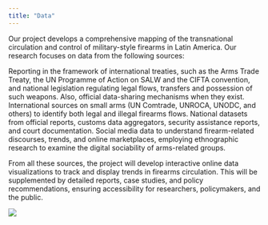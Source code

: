 ```yaml
---
title: "Data"
---
```


Our project develops a comprehensive mapping of the transnational circulation and control of military-style firearms in Latin America. Our research focuses on data from the following sources:

Reporting in the framework of international treaties, such as the Arms Trade Treaty, the UN Programme of Action on SALW and the CIFTA convention, and national legislation regulating legal flows, transfers and possession of such weapons. Also, official data-sharing mechanisms when they exist. International sources on small arms (UN Comtrade, UNROCA, UNODC, and others) to identify both legal and illegal firearms flows. National datasets from official reports, customs data aggregators, security assistance reports, and court documentation. Social media data to understand firearm-related discourses, trends, and online marketplaces, employing ethnographic research to examine the digital sociability of arms-related groups.

From all these sources, the project will develop interactive online data visualizations to track and display trends in firearms circulation. This will be supplemented by detailed reports, case studies, and policy recommendations, ensuring accessibility for researchers, policymakers, and the public.

![](images/ChatGPT%20Image%20Jun%206,%202025,%2003_51_19%20PM.png){.img-background}
